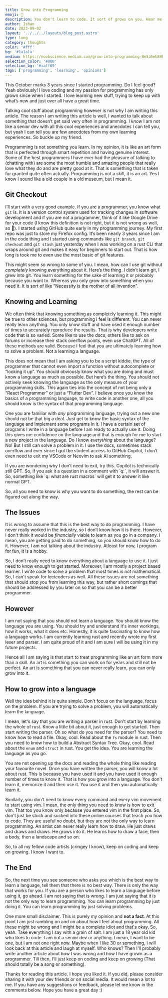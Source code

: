 ```yaml
---
title: Grow into Programming
emoji: 🧶
description: You don't learn to code. It sort of grows on you. Hear me out before calling me a lunatic.
author: Ishan
date: 2023-09-02
layout: '../../../layouts/blog_post.astro'
type: long
category: thoughts
color: '#fff'
bg: '#1a1a1a'
medium: https://noobscience.medium.com/grow-into-programming-8e5a5eb89bc2
selection_color: '#000'
selection_bg: '#aaff69'
tags: ['programming', 'learning', 'opinions']
---
```



This October marks 3 years since I started programming. Do I feel good? Yeah obviously! I love coding and my passion for programming has only grown since when I started. I love learning new stuff, trying to keep up with what’s new and just over all have a great time.

Talking cool stuff about programming however is not why I am writing this article. The reason I am writing this article is well, I wanted to talk about something that doesn’t get said very often in programming. I *know* I am not like a senior dev with all this cool experiences and anecdotes I can tell you, but yeah I can tell you are few anecdotes from my own learning experiences. So buckle up my friend. 

Programming is not something you learn. In my opinion, it is like an art form that is perfected through smart repetition and having genuine interest. Some of the best programmers I have ever had the pleasure of talking to (chatting with) are some the most humble and amazing people that really love what they do and are pretty good at it. That is something that is taken for granted quite often actually. Programming is not a skill, it is an art. Yes I know I sound like a old couple in a old museum, but I mean it. 

## Git Checkout

I’ll start with a very good example. If you are a programmer, you know what `git` is. It is a version control system used for tracking changes in software development and if you are not a programmer, think of it like Google Drive for your code (I know this definition is not right, but it is not wrong as well, so 🙂). I started using GitHub quite early in my programming journey. My first repo was just to store my Firefox config. It’s been nearly 3 years since I am in the code thing and I started using commands like `git branch`, `git checkout` and `git stash` just yesterday when I was working on a rust CLI that wraps around git and makes it easy for beginners to start out. That is how long is took me to even use the most basic of git features. 

This might seem so wrong to some of you. I mean, how can I use git without *completely* knowing everything about it. Here’s the thing. I didn’t learn git, I grew into git. You learn something for the sake of learning it or probably because you want to. Whereas you only grow into something when you need it. It is sort of like “Necessity is the mother of all invention”.

## Knowing and Learning

We often think that knowing something as completely learning it. This might be true to other sciences, but programming I feel is different. You can never really learn anything. You only know stuff and have used it enough number of times to accurately reproduce the results. That is why developers write code that is so varied. Some like to use the docs, others like to ask on forums or increase their stack overflow points, even use ChatGPT. All of these methods are valid. Because I feel that you are ultimately learning how to solve a problem. Not a learning a language.

This does not mean that I am asking you to be a script kiddie, the type of programmer that cannot even import a function without autocomplete or “looking it up”. You should obviously know what you are doing and must know a language as much as possible. But here’s the thing. You should not actively seek knowing the language as the only measure of your programming skills. This again ties into the concept of not being only a “React Programmer” or just a “Flutter Dev”. I believe once you know the basics of a programming language, to write code in another one, all you should know is the syntax of that programming language. 

One you are familiar with *any* programming language, trying out a new one should not be that big a deal. Just get to know the basic syntax of the language and implement some programs in it. I have a certain set of programs I write in a language before I am ready to actually use it. Doing this gives me confidence on the language and that is enough for me to start a new project in the language. Do I know *everything* about the language? No! But I still can solve a problem in it. I use the docs, sometimes stack overflow and ever since I got the student access to GitHub Copilot, I don’t even need to exit my VSCode or Neovim to ask AI something. 


<Info>
    If you are wondering why I don’t need to exit, try this. Copilot is technically still GPT. So, if you ask it a question in a comment with `q:`, it will answer it. So, something like
    `q: what are rust macros` will get it to answer it like normal GPT.
</Info>

So, all you need to know is why you want to do something, 
the rest can be figured out along the way.

## The Issues

It is wrong to assume that this is the best way to do programming.
I have never really worked in the industry, so I don’t know how it is there.
However, I don't think it would be _financially_ viable to learn as you go in a company.
I mean, you are getting paid to do something, so you should know how to do it.
However, I am not talking about the industry. Atleast for now, I program for fun, it is a hobby.

So, I don’t really need to know everything about a language to use it.
I just need to know enough to get started.
Moreover, I am mostly a project based learner.
I write code to solve a problem that most times is not mathematical.
So, I can't speak for leetcoders as well.
All these issues are not something that should stop you from learning this way, but rather short comings that should be
addressed by you later on so that you can be a better programmer.

## However

I am not saying that you should not learn a language.
You should know the language you are using.
You should try and understand it's inner workings, how it works, what it does etc.
Honestly, it is quite fascinating to know how a language works.
I am currently learning rust and recently wrote my first lexer and parser.
I am quite proud of it and I am sure I will be using it in my future projects.

Hence all I am saying is that start to treat programming like an art form more than a skill.
An art is something you can work on for years and still not be perfect.
An art is something that you can never really learn, you can only grow into it.

## How to grow into a language

Well the idea behind it is quite simple. Don't focus on the language, focus on the problem.
If you are trying to solve a problem, you will automatically learn the language.

I mean, let's say that you are writing a parser in rust.
Don't start by learning the whole of rust. Know a little bit about it, just enough to get started.
Then start writing the parser. Oh so what do you need for the parser? You need to know how to read a file.
Okay, cool. Read about the `fs` module in rust. Then you need to know how to build a Abstract Syntax Tree.
Okay, cool. Read about the `enum` and `struct` in rust.
You get the idea. You are learning the language as you go.

You are not opening up the docs and reading the whole thing like reading your favourite novel.
Once you have written the parser, you will know a lot about rust.
This is because you have used it and you have used it enough number of times to know it.
That is how you grow into a language.
You don't learn it, memorize it and then use it.
You use it and then you automatically learn it.

Similarly, you don't need to know every command and every vim movement to start using vim.
I mean, the only thing you need to know is how to exit vim. That too you know only because you entered vim in the first place.
So, don't just be stuck and sucked into these online courses that teach you how to code.
They are useful no doubt, but they are not the only way to learn programming.
An artist can never really learn how to draw. He just draws and draws and draws.
He grows into it. He learns how to draw a face, then a body, then a landscape and so on.

So, to all my fellow code artists (cringey I know), keep on coding and keep on growing.
I know I want to.

## The End

So, the next time you see someone who asks you which is the best way to learn a language, tell them that there is no best way.
There is only the way that works for you. If you are a person who likes to learn a language before using it, go ahead.
I am not saying that is wrong. I am just saying that it is not the only way to learn programming.
You can learn programming by just doing it. You can learn programming by just solving problems.

One more small disclaimer. This is purely my opinion and __not a fact__.
At this point I am just rambling on and on about how I feel about programming.
All these might be wrong and I might be a complete idiot and that's okay. So, yeah.
Take everything I say with a grain of salt. I am just a 18 year old kid who likes to code. 
I am not a senior dev or anything. I mean, I want to be one, but I am not one right now.
Maybe when I like 30 or something, I will look back at this article and laugh at myself. Who knows?
Then I'll probably write another article about how I was wrong and how I have grown as a programmer.
Till then, I'll just keep on coding and keep on growing (That should totally be a song or something).

Thanks for reading this article. I hope you liked it. If you did, please consider sharing it with your dev friends or on social media.
It would mean a lot to me. If you have any suggestions or feedback, please let me know in the comments below.
Hope you have a great day :)